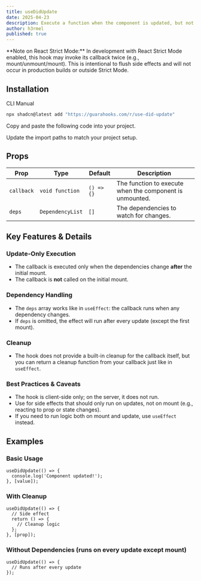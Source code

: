 ```yaml
---
title: useDidUpdate
date: 2025-04-23
description: Execute a function when the component is updated, but not when it is mounted.
author: h3rmel
published: true
---
```


<Callout>
  **Note on React Strict Mode:** In development with React Strict Mode enabled,
  this hook may invoke its callback twice (e.g., mount/unmount/mount). This is
  intentional to flush side effects and will not occur in production builds or
  outside Strict Mode.
</Callout>

<HookPreview name="use-did-update-demo" />

## Installation

<Tabs defaultValue="cli">

<TabsList>
  <TabsTrigger value="cli">CLI</TabsTrigger>
  <TabsTrigger value="manual">Manual</TabsTrigger>
</TabsList>
<TabsContent value="cli">

```bash
npx shadcn@latest add "https://guarahooks.com/r/use-did-update"
```

</TabsContent>
<TabsContent value="manual">

<Steps>

<Step>Copy and paste the following code into your project.</Step>

<HookSource name="use-did-update" />

<Step>Update the import paths to match your project setup.</Step>

</Steps>

</TabsContent>

</Tabs>

## Props

| Prop       | Type             | Default    | Description                                              |
| ---------- | ---------------- | ---------- | -------------------------------------------------------- |
| `callback` | `void function`  | `() => {}` | The function to execute when the component is unmounted. |
| `deps`     | `DependencyList` | `[]`       | The dependencies to watch for changes.                   |

## Key Features & Details

### Update-Only Execution

- The callback is executed only when the dependencies change **after** the initial mount.
- The callback is **not** called on the initial mount.

### Dependency Handling

- The `deps` array works like in `useEffect`: the callback runs when any dependency changes.
- If `deps` is omitted, the effect will run after every update (except the first mount).

### Cleanup

- The hook does not provide a built-in cleanup for the callback itself, but you can return a cleanup function from your callback just like in `useEffect`.

### Best Practices & Caveats

- The hook is client-side only; on the server, it does not run.
- Use for side effects that should only run on updates, not on mount (e.g., reacting to prop or state changes).
- If you need to run logic both on mount and update, use `useEffect` instead.

## Examples

### Basic Usage

```tsx
useDidUpdate(() => {
  console.log('Component updated!');
}, [value]);
```

### With Cleanup

```tsx
useDidUpdate(() => {
  // Side effect
  return () => {
    // Cleanup logic
  };
}, [prop]);
```

### Without Dependencies (runs on every update except mount)

```tsx
useDidUpdate(() => {
  // Runs after every update
});
```
